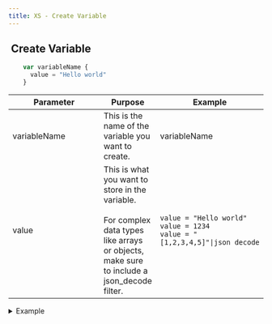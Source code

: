 ```yaml
---
title: XS - Create Variable
---
```


## <img src="../assets/docuBadge (10).png" alt="" data-size="line" /> Create Variable <a href="#xs-createvariable" id="xs-createvariable"></a>

```javascript
    var variableName {
      value = "Hello world"
    }
```

<table><thead><tr><th width="175">Parameter</th><th>Purpose</th><th>Example</th></tr></thead><tbody><tr><td>variableName</td><td>This is the name of the variable you want to create.</td><td>variableName</td></tr><tr><td>value</td><td>This is what you want to store in the variable.<br /><br />For complex data types like arrays or objects, make sure to include a json_decode filter.</td><td><pre class="language-javascript"><code class="lang-javascript">value = "Hello world"
value = 1234
value = "[1,2,3,4,5]"|json_decode
</code></pre></td></tr></tbody></table>

<details>

<summary>Example</summary>

```javascript
    var variableName {
      value = "Hello world"
    }
```

![](<../assets/CleanShot 2025-03-06 at 16.46.40.png>)

</details>
